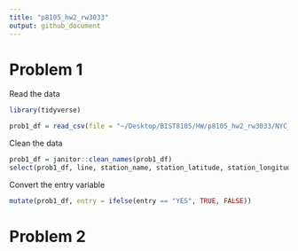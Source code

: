 ```yaml
---
title: "p8105_hw2_rw3033"
output: github_document
---
```



# Problem 1
Read the data
```r
library(tidyverse)

prob1_df = read_csv(file = "~/Desktop/BIST8105/HW/p8105_hw2_rw3033/NYC_Transit_Subway_Entrance_And_Exit_Data.csv", na = c(".", "NA", ""))
```

Clean the data
```r
prob1_df = janitor::clean_names(prob1_df)
select(prob1_df, line, station_name, station_latitude, station_longitude, route1:route11, entry, vending, entrance_type, ada)
```

Convert the entry variable
```r
mutate(prob1_df, entry = ifelse(entry == "YES", TRUE, FALSE))
```
# Problem 2

